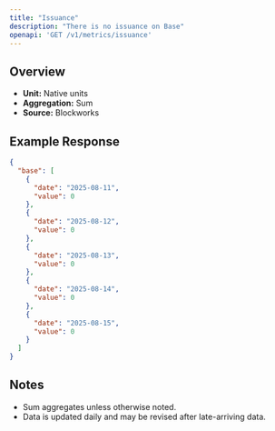 ```yaml
---
title: "Issuance"
description: "There is no issuance on Base"
openapi: 'GET /v1/metrics/issuance'
---
```


## Overview

- **Unit:** Native units
- **Aggregation:** Sum
- **Source:** Blockworks

## Example Response

```json
{
  "base": [
    {
      "date": "2025-08-11",
      "value": 0
    },
    {
      "date": "2025-08-12",
      "value": 0
    },
    {
      "date": "2025-08-13",
      "value": 0
    },
    {
      "date": "2025-08-14",
      "value": 0
    },
    {
      "date": "2025-08-15",
      "value": 0
    }
  ]
}
```

## Notes
- Sum aggregates unless otherwise noted.
- Data is updated daily and may be revised after late-arriving data.
